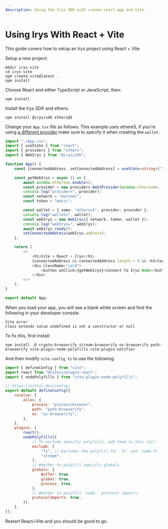 ```yaml
---
description: Using the Irys SDK with create-react-app and Vite.
---
```


# Using Irys With React + Vite

This guide covers how to setup an Irys project using React + Vite.

Setup a new project:

```console
mkdir irys-vite
cd irys-vite
npm create vite@latest .
npm install
```

Choose React and either TypeScript or JavaScript, then:

```console
npm install
```

Install the Irys SDK and ethers:

```console
npm install @irys/sdk ethers@5
```

Change your `App.tsx` file as follows. This example uses ethere5, if you're using [a different provider](/developer-docs/irys-sdk/irys-in-the-browser#supported-providers) make sure to specify it when creating the `wallet`.

```ts
import "./App.css";
import { useState } from "react";
import { providers } from "ethers";
import { WebIrys } from "@irys/sdk";

function App() {
	const [connectedAddress, setConnectedAddress] = useState<string>("");

	const getWebIrys = async () => {
		await window.ethereum.enable();
		const provider = new providers.Web3Provider(window.ethereum);
		console.log("provider=", provider);
		const network = "mainnet";
		const token = "matic";

		const wallet = { name: "ethersv5", provider: provider };
		console.log("wallet=", wallet);
		const webIrys = new WebIrys({ network, token, wallet });
		console.log("webIrys=", webIrys);
		await webIrys.ready();
		setConnectedAddress(webIrys.address);
	};

	return (
		<>
			<h1>Vite + React + Irys</h1>
			{connectedAddress && connectedAddress.length > 0 && <h3>Connected from: {connectedAddress}</h3>}
			<div className="card">
				<button onClick={getWebIrys}>Connect To Irys Node</button>
			</div>
		</>
	);
}

export default App;
```

When you load your app, you will see a blank white screen and find the following in your developer console.

```
Vite error
Class extends value undefined is not a constructor or null
```

To fix this, first install:

```
npm install -D crypto-browserify stream-browserify os-browserify path-browserify vite-plugin-node-polyfills vite-plugin-notifier
```

And then modify `vite.config.ts` to use the following:

```js
import { defineConfig } from "vite";
import react from "@vitejs/plugin-react";
import { nodePolyfills } from "vite-plugin-node-polyfills";

// https://vitejs.dev/config/
export default defineConfig({
	resolve: {
		alias: {
			process: "process/browser",
			path: "path-browserify",
			os: "os-browserify",
		},
	},
	plugins: [
		react(),
		nodePolyfills({
			// To exclude specific polyfills, add them to this list.
			exclude: [
				"fs", // Excludes the polyfill for `fs` and `node:fs`.
				"stream",
			],
			// Whether to polyfill specific globals.
			globals: {
				Buffer: true,
				global: true,
				process: true,
			},
			// Whether to polyfill `node:` protocol imports.
			protocolImports: true,
		}),
	],
});
```

Restart React+Vite and you should be good to go.
